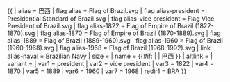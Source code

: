 {{ {{{1<noinclude>|country showdata</noinclude>}}}
| alias = 巴西
| flag alias = Flag of Brazil.svg
| flag alias-president = Presidential Standard of Brazil.svg
| flag alias-vice president = Flag Vice-President of Brazil.svg
| flag alias-1822 = Flag of Empire of Brazil (1822-1870).svg
| flag alias-1870 = Flag of Empire of Brazil (1870-1889).svg
| flag alias-1889 = Flag of Brazil (1889-1960).svg
| flag alias-1960 = Flag of Brazil (1960-1968).svg
| flag alias-1968 = Flag of Brazil (1968-1992).svg
| link alias-naval = Brazilian Navy
| size = {{{size|}}}
| name = {{#if: {{{name|}}} | {{{name|}}} | 巴西 }}
| altlink = {{{altlink|}}}
| variant = {{{variant|}}}
<noinclude>
| var1 = president
| var2 = vice president
| var3 = 1822
| var4 = 1870
| var5 = 1889
| var6 = 1960
| var7 = 1968
| redir1 = BRA
</noinclude>
}}